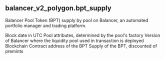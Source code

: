 ## balancer_v2_polygon.bpt_supply 
Balancer Pool Token (BPT) supply by pool on Balancer, an automated portfolio manager and trading platform.


<ParamField path="day">
Block date in UTC
</ParamField>
<ParamField path="pool_type">
Pool attributes, determined by the pool&#x27;s factory
</ParamField>
<ParamField path="version">
Version of Balancer where the liquidity pool used in transaction is deployed
</ParamField>
<ParamField path="blockchain">
Blockchain
</ParamField>
<ParamField path="token_address">
Contract address of the BPT
</ParamField>
<ParamField path="supply">
Supply of the BPT, discounted of premints
</ParamField>
